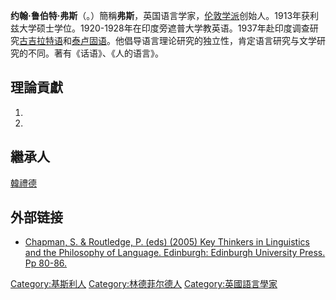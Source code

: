 '''约翰·鲁伯特·弗斯'''（{{lang-en|John Rupert Firth}}。{{bd|1890年|6月17日|1960年|12月17日|catIdx=F}}）簡稱'''弗斯'''，英国语言学家，[[伦敦学派|伦敦学派]]创始人。1913年获利兹大学硕士学位。1920-1928年在印度旁遮普大学教英语。1937年赴印度调查研究[[古吉拉特语|古吉拉特语]]和[[泰卢固语|泰卢固语]]。他倡导语言理论研究的独立性，肯定语言研究与文学研究的不同。著有《话语》、《人的语言》。


==理論貢獻==
#{{le|自主音段音系學|Autosegmental Phonology}}
#{{le|韻律音系學|Prosodic Phonology}}

==繼承人==
[[韓禮德|韓禮德]]

==外部链接==
* [http://www.lel.ed.ac.uk/homes/patrick/firth.pdf Chapman, S. & Routledge, P. (eds) (2005) Key Thinkers in Linguistics and the Philosophy of Language. Edinburgh: Edinburgh University Press. Pp 80-86.] {{Wayback|url=http://www.lel.ed.ac.uk/homes/patrick/firth.pdf |date=20201031074457 }}

{{Authority control}}

{{DEFAULTSORT:Firth, J. R.}}
[[Category:基斯利人|Category:基斯利人]]
[[Category:林德菲尔德人|Category:林德菲尔德人]]
[[Category:英國語言學家|Category:英國語言學家]]